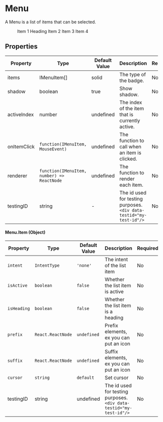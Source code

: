 
<Meta title="Navigation/Menu" component={Menu}/>

# Menu

A Menu is a list of items that can be selected.

<Canvas>
  <Menu>
    <Menu.Item>Item 1</Menu.Item>
    <Menu.Item isHeading>Heading</Menu.Item>
    <Menu.Item>Item 2</Menu.Item>
    <Menu.Item>Item 3</Menu.Item>
    <Menu.Item>Item 4</Menu.Item>
  </Menu>
</Canvas>

## Properties

|Property|Type|Default Value|Description|Required|
|---|---|---|---|---|
|items|IMenuItem[]|solid | The type of the badge.|No|
|shadow|boolean|true| Show shadow.|No|
|activeIndex|number| undefined | The index of the item that is currently active.|No|
|onItemClick|`function(IMenuItem, MouseEvent)`| undefined | The function to call when an item is clicked.|No|
|renderer|`function(IMenuItem, number) => ReactNode`| undefined | The function to render each item.|No|
|testingID| string | - | The id used for testing purposes.<br/>`<div data-testid="my-test-id"/>` |No|


#### Menu.Item (Object)

|Property|Type|Default Value|Description|Required|
|---|---|---|---|---|
|`intent`|`IntentType`|`'none'`|The intent of the list item|No|
|`isActive`|`boolean`|`false`|Whether the list item is active|No|
|`isHeading`|`boolean`|`false`|Whether the list item is a heading|No|
|`prefix`|`React.ReactNode`|`undefined`|Prefix elements, ex you can put an icon|No|
|`suffix`|`React.ReactNode`|`undefined`|Suffix elements, ex you can put an icon|No|
|`cursor`|`string`|`default`|Set cursor|No|
|testingID| string | undefined | The id used for testing purposes.<br/>`<div data-testid="my-test-id"/>` |No|

